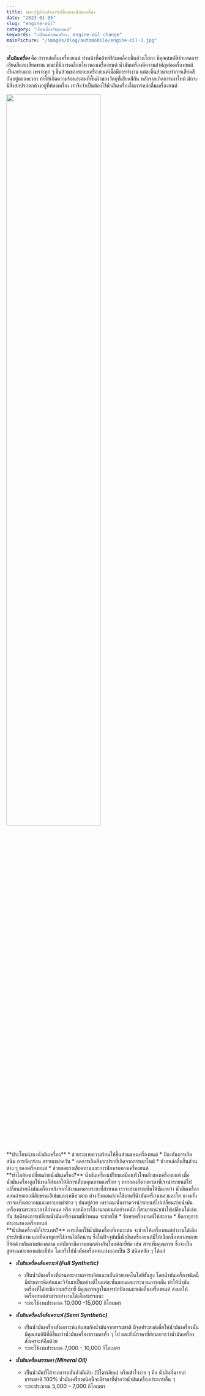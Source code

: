 ```yaml
---
title: ข้อควรรู้เกี่ยวกับการเปลี่ยนถ่ายน้ำมันเครื่อง
date: "2023-01-05"
slug: "engine-oil"
category: "เรื่องเกี่ยวกับรถยนต์"
keywords: "เปลี่ยนน้ำมันเครื่อง, engine-oil change"
mainPicture: "/images/blog/automobile/engine-oil-1.jpg"
---
```


***น้ำมันเครื่อง*** คือ สารหล่อลื่นเครื่องยนต์ ทำหน้าที่คล้ายฟิล์มเคลือบชิ้นส่วนโลหะ มีคุณสมบัติช่วยลดการเสียดสีและเสียดทาน ขณะที่มีการเคลื่อนไหวของเครื่องยนต์ น้ำมันเครื่องมีความสำคัญต่อเครื่องยนต์เป็นอย่างมาก เพราะทุก ๆ ชิ้นส่วนของระบบเครื่องยนต์เมื่อมีการทำงาน แต่ละชิ้นส่วนจะทำการเสียดสีกันอยู่ตลอดเวลา ทำให้เกิดความร้อนสะสมที่พื้นผิวของวัตถุที่เสียดสีกัน หลังจากเกิดการเผาไหม้ มักจะมีสิ่งสกปรกตกค้างอยู่ที่ห้องเครื่อง เราจึงจำเป็นต้องใช้น้ำมันเครื่องในการหล่อลื่นเครื่องยนต์

<img src="../../images/blog/automobile/engine-oil-1.jpg" width="70%"></img>

<br />
**ประโยชน์ของน้ำมันเครื่อง**
    * ช่วยระบายความร้อนให้ชิ้นส่วนของเครื่องยนต์
    * ป้องกันการเกิดสนิม การกัดกร่อน คราบเขม่าควัน
    * ลดการเกิดสิ่งสกปรกที่เกิดจากการเผาไหม้
    * ช่วยหล่อลื่นชิ้นส่วนต่าง ๆ ของเครื่องยนต์
    * ช่วยลดแรงเสียดทานและการสึกหรอของเครื่องยนต์

<br />
**ทำไมต้องเปลี่ยนถ่ายน้ำมันเครื่อง?**  น้ำมันเครื่องเปรียบเสมือนหัวใจหลักของเครื่องยนต์ เมื่อน้ำมันเครื่องถูกใช้งานก็ส่งผลให้มีการเสื่อมคุณภาพลงเรื่อย ๆ  หากลองสังเกตเวลาที่เรานำรถยนต์ไปเปลี่ยนถ่ายน้ำมันเครื่องหลังจากใช้งานมาครบระยะที่กำหนด เราจะสามารถเห็นได้ชัดเลยว่า  น้ำมันเครื่องตอนถ่ายออกมีลักษณะสีเข้มและเหนียวมาก ต่างกับตอนก่อนใช้งานที่น้ำมันเครื่องเหลวและใส บางครั้งเราจะเห็นตะกอนและคราบเขม่าต่าง ๆ ปนอยู่ด้วย เพราะฉะนั้นเราควรนำรถยนต์ไปเปลี่ยนถ่ายน้ำมันเครื่องตามระยะเวลาที่กำหนด หรือ หากมีการใช้งานรถยนต์อย่างหนัก ก็สามารถนำเข้าไปเปลี่ยนได้เช่นกัน ข้อดีของการเปลี่ยนน้ำมันเครื่องตามที่กำหนด จะช่วยให้
    * รักษาเครื่องยนต์ให้สะอาด
    * ยืดอายุการทำงานของเครื่องยนต์

<br />
**น้ำมันเครื่องมีกี่ประเภท?**  การเลือกใช้น้ำมันเครื่องที่เหมาะสม จะช่วยให้เครื่องยนต์ทำงานได้เติมประสิทธิภาพ และยืดอายุการใช้งานได้อีกนาน  ซึ่งในปัจจุบันนี้น้ำมันเครื่องยนต์มีให้เลือกซื้อหลากหลายยี่ห้อด้วยกันตามท้องตลาด แต่มักจะมีความแตกต่างกันในแต่ละยี่ห้อ เช่น สารเพิ่มคุณภาพ ซึ่งจะเป็นสูตรเฉพาะของแต่ละยี่ห้อ โดยทั่วไปน้ำมันเครื่องจะแบ่งออกเป็น 3 ชนิดหลัก ๆ  ได้แก่
<br />

* ***น้ำมันเครื่องสังเคราะห์ (Full Synthetic)***
    * เป็นน้ำมันเครื่องที่ผ่านกระบวนการผลิตและกลั่นด้วยเทคโนโลยีขั้นสูง โดยน้ำมันเครื่องชนิดนี้มีผ่านการคิดค้นและวิจัยมาเป็นอย่างดีในแต่ละขั้นตอนและกระบวนการกลั่น ทำให้น้ำมันเครื่องที่ได้จะมีความบริสุทธิ์ มีคุณภาพสูงในการปกป้องและหล่อลื่นเครื่องยนต์  ส่งผลให้เครื่องยนต์สามารถทำงานได้เต็มสมรรถนะ
    * ระยะใช้งานประมาณ 10,000 -15,000 กิโลเมตร

* ***น้ำมันเครื่องกึ่งสังเคราะห์ (Semi Synthetic)***
    * เป็นน้ำมันเครื่องสังเคราะห์แท้ผสมกับน้ำมันจากธรรมชาติ มีจุดประสงค์เพื่อให้น้ำมันเครื่องนั้นมีคุณสมบัติที่ดีขึ้นกว่าน้ำมันเครื่องธรรมดาทั่ว ๆ ไป และยังมีราคาที่ย่อมเยากว่าน้ำมันเครื่องสังเคราะห์อีกด้วย
    * ระยะใช้งานประมาณ 7,000 – 10,000 กิโลเมตร

* ***น้ำมันเครื่องธรรมดา (Mineral Oil)***
    * เป็นน้ำมันที่ได้จากการกลั่นน้ำมันดิบ (ปิโตรเลียม) หรือเข้าใจง่าย ๆ คือ น้ำมันที่มาจากธรรมชาติ 100% น้ำมันเครื่องชนิดนี้จะมีราคาที่ต่ำกว่าน้ำมันเครื่องประเภทอื่น ๆ
    * ระยะประมาณ 5,000 – 7,000 กิโลเมตร
